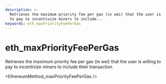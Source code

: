 ```yaml
---
description: >-
  Retrieves the maximum priority fee per gas (in wei) that the user is willing
  to pay to incentivize miners to include...
keywords: eth_maxPriorityFeePerGas
---
```

# eth_maxPriorityFeePerGas

Retrieves the maximum priority fee per gas (in wei) that the user is willing to pay to incentivize miners to include their transaction


<EthereumMethod_maxPriorityFeePerGas />
